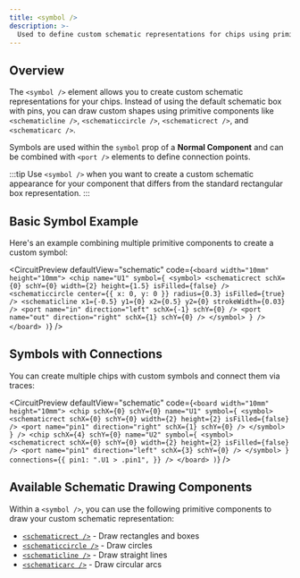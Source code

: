 ```yaml
---
title: <symbol />
description: >-
  Used to define custom schematic representations for chips using primitive drawing components like rectangles, circles, lines, and arcs.
---
```



## Overview

The `<symbol />` element allows you to create custom schematic representations for your chips. Instead of using the default schematic box with pins, you can draw custom shapes using primitive components like `<schematicline />`, `<schematiccircle />`, `<schematicrect />`, and `<schematicarc />`.

Symbols are used within the `symbol` prop of a **Normal Component** and can be combined with `<port />` elements to define connection points.

:::tip
Use `<symbol />` when you want to create a custom schematic appearance for your component that differs from the standard rectangular box representation.
:::

## Basic Symbol Example

Here's an example combining multiple primitive components to create a custom symbol:

<CircuitPreview defaultView="schematic" code={`
  <board width="10mm" height="10mm">
    <chip
      name="U1"
      symbol={
        <symbol>
          <schematicrect
            schX={0}
            schY={0}
            width={2}
            height={1.5}
            isFilled={false}
          />
          <schematiccircle
            center={{ x: 0, y: 0 }}
            radius={0.3}
            isFilled={true}
          />
          <schematicline x1={-0.5} y1={0} x2={0.5} y2={0} strokeWidth={0.03} />
          <port name="in" direction="left" schX={-1} schY={0} />
          <port name="out" direction="right" schX={1} schY={0} />
        </symbol>
      }
    />
  </board>
)
`} />

## Symbols with Connections

You can create multiple chips with custom symbols and connect them via traces:

<CircuitPreview defaultView="schematic" code={`
  <board width="10mm" height="10mm">
    <chip
      schX={0}
      schY={0}
      name="U1"
      symbol={
        <symbol>
          <schematicrect
            schX={0}
            schY={0}
            width={2}
            height={2}
            isFilled={false}
          />
          <port name="pin1" direction="right" schX={1} schY={0} />
        </symbol>
      }
    />
    <chip
      schX={4}
      schY={0}
      name="U2"
      symbol={
        <symbol>
          <schematicrect
            schX={0}
            schY={0}
            width={2}
            height={2}
            isFilled={false}
          />
          <port name="pin1" direction="left" schX={3} schY={0} />
        </symbol>
      }
      connections={{
        pin1: ".U1 > .pin1",
      }}
    />
  </board>
)
`} />

## Available Schematic Drawing Components

Within a `<symbol />`, you can use the following primitive components to draw your custom schematic representation:

- [`<schematicrect />`](./schematicrect.mdx) - Draw rectangles and boxes
- [`<schematiccircle />`](./schematiccircle.mdx) - Draw circles
- [`<schematicline />`](./schematicline.mdx) - Draw straight lines
- [`<schematicarc />`](./schematicarc.mdx) - Draw circular arcs

